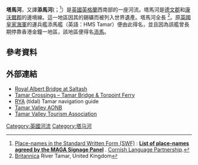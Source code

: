 '''塔馬河'''，又譯'''添馬河'''({{lang-en|River Tamar}}；{{lang-kw|Dowr Tamar}}<ref>[http://www.magakernow.org.uk/default.aspx?page=520 Place-names in the Standard Written Form (SWF)] {{Wayback|url=http://www.magakernow.org.uk/default.aspx?page=520 |date=20130515091028 }} : [http://www.magakernow.org.uk/idoc.ashx?docid=79ba408d-7c02-499e-8cd6-b18dd48de58d&version=-1 '''List of place-names agreed by the MAGA Signage Panel'''] {{webarchive|url=https://web.archive.org/web/20130515071635/http://www.magakernow.org.uk/idoc.ashx?docid=79ba408d-7c02-499e-8cd6-b18dd48de58d&version=-1 |date=2013-05-15 }}. [[Cornish_Language_Partnership|Cornish Language Partnership]].</ref>）是[[英國|英國]][[英格蘭|英格蘭]]西南部的一座河流。塔馬河是[[德文郡|德文郡]]和[[康沃爾郡|康沃爾郡]]的邊境線。這一地區因其的錫礦而被列入世界遺產。塔馬河全長 {{convert|61|mi|km}}<ref>[http://www.britannica.com/EBchecked/topic/581784/River-Tamar Britannica] {{Wayback|url=http://www.britannica.com/EBchecked/topic/581784/River-Tamar |date=20150426195532 }} River Tamar, United Kingdom</ref>。原[[英國皇家海軍|英國皇家海軍]]的運兵艦添馬艦（英語：HMS Tamar）便由此得名，並且因為該艦曾長期停靠香港金鐘一地區，該地區便得名[[添馬|添馬]]。

== 參考資料 ==
{{Reflist|30em}}
== 外部連結 ==
{{Wikivoyage|Tamar Valley}}
{{commons category|River Tamar}}
* [http://www.royalalbertbridge.co.uk/ Royal Albert Bridge at Saltash] {{Wayback|url=http://www.royalalbertbridge.co.uk/ |date=20200225010023 }}
* [http://www.tamarcrossings.org.uk/ Tamar Crossings – Tamar Bridge & Torpoint Ferry] {{Wayback|url=http://www.tamarcrossings.org.uk/ |date=20210131205805 }}
* [http://www.rya.org.uk/cruising/navigation/Pages/UptheRiverTamar.aspx RYA] {{Wayback|url=http://www.rya.org.uk/cruising/navigation/Pages/UptheRiverTamar.aspx |date=20160304122754 }} (tidal) Tamar navigation guide
* [http://www.tamarvalley.org.uk/ Tamar Valley AONB] {{Wayback|url=http://www.tamarvalley.org.uk/ |date=20210117113747 }}
* [http://www.welovethetamarvalley.co.uk/ Tamar Valley Tourism Association] {{Wayback|url=http://www.welovethetamarvalley.co.uk/ |date=20210118081208 }}
[[Category:英國河流|Category:英國河流]]
[[Category:塔马河|Category:塔马河]]